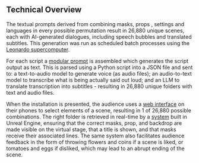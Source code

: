 ## Technical Overview

The textual prompts derived from combining masks, props , settings and languages in every possible permutation result in 26,880 unique scenes, each with AI-generated dialogues, including speech bubbles and translated subtitles. This generation was run as scheduled batch processes using the [Leonardo supercomputer](https://www.notion.so/Write-Up-1f9ae824ec58801d9aa4ee1a40ddbf48?pvs=21). 

For each script a [modular prompt](#content-script-prompt) is assembled which generates the script output as text. This is parsed using a Python script into a JSON file and sent to: a text-to-audio model to generate voice (as audio files); an audio-to-text model to transcribe what is being actually said out loud; and an LLM to translate transcription into subtitles - resulting in 26,880 unique folders with text and audio files.

When the installation is presented, the audience uses a [web interface](#interface-and-server) on their phones to select elements of a scene, resulting in 1 of 26,880 possible combinations. The right folder is retrieved in real-time by a [system](#the-output-system) built in Unreal Engine, ensuring that the correct masks, prop, and backdrop are made visible on the virtual stage, that a title is shown, and that masks receive their associated lines. The same system also facilitates audience feedback in the form of throwing flowers and coins if a scene is liked, or tomatoes and eggs if disliked, which may lead to an abrupt ending of the scene.